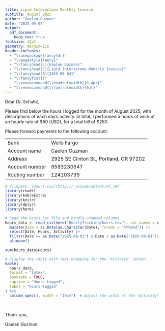 ```yaml
---
title: Lipid Interactome Monthly Invoice
subtitle: August 2025
author: "Gaelen Guzman"
date: "2025 09 04"
output: 
  pdf_document:
    keep_tex: true
fontsize: 12pt
geometry: margin=1in
header-includes:
  - "\\usepackage{fancyhdr}"
  - "\\pagestyle{fancy}"
  - "\\fancyhead[L]{Gaelen Guzman}"
  - "\\fancyhead[C]{Lipid Interactome Monthly Invoice}"
  - "\\fancyhead[R]{2025 09 04}"
  - "\\fancyfoot{}"
  - "\\renewcommand{\\headrulewidth}{0.4pt}"
  - "\\renewcommand{\\footrulewidth}{0pt}"
---
```


Dear Dr. Schultz,

Please find below the hours I logged for the month of August 2025, with descriptions of each day's activity. In total, I performed 5 hours of work at an hourly rate of $50 (USD), for a total bill of $250. 

Please forward payments to the following account:

| | |
| :--- | :--- |
| Bank | Wells Fargo | 
| Account name |  Gaelen Guzman | 
| Address | 2925 SE Clinton St., Portland, OR 97202 |
| Account number | 8583230647 | 
| Routing number | 124103799 | 

```r
# filepath: [Hours.csv](http://_vscodecontentref_/0)
library(readr)
library(kableExtra)
library(knitr)
library(dplyr)
library(here)

# Read the Hours.csv file and handle unnamed columns
hours_data <- read_csv(here("HourlyTracking/hours.csv"), col_names = c("Date", "Hours", "Activity"), show_col_types = FALSE) |>
  mutate(Date = as.Date(as.character(Date), format = "%Y%m%d")) |>
  select(Date, Hours, Activity) |>
  filter(Date >= as.Date("2025-08-01") & Date < as.Date("2025-09-01")) %>%  # Filter for April 2025
  glimpse()
 
sum(hours_data$Hours)

```


```r

# Display the table with text wrapping for the "Activity" column
kable(
  hours_data,
  format = "latex",
  booktabs = TRUE,
  caption = "Hours Logged",
  label = "hours-logged"
) %>%
  column_spec(3, width = "10cm")  # Adjust the width of the "Activity" column
```

<br>

Thank you,

Gaelen Guzman

